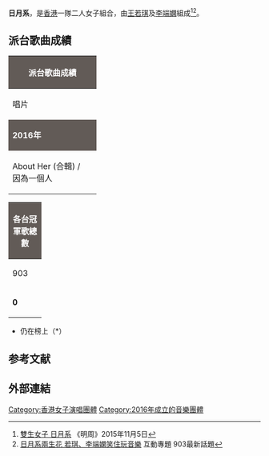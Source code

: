 {{藝人
| 姓名 = 日月系
| 英文名 = 
| 綽號 =
| 別名 =
| 類型 = 組合
| 圖片 = 
| 圖片尺寸 = 
| 音樂類型 = [[粵語流行音樂|粵語流行音樂]]
| 唱片公司 = [[維高文化|維高文化]]<ref>[http://wowmusic.hk/artist/%E6%97%A5%E6%9C%88%E7%B3%BB/]{{dead link|date=2018年3月 |bot=InternetArchiveBot |fix-attempted=yes }}</ref>
| 經紀公司 =
| 職業 = [[歌手|歌手]]
| 演奏樂器 = 
| 出道日期 = 2015年
| 活躍年代 =
| 現任成員 = [[王若琪|王若琪]]<br />[[李端嫻|李端嫻]]
| 離開成員 = 
}}

'''日月系'''，是[[香港|香港]]一隊二人女子組合，由[[王若琪|王若琪]]及[[李端嫻|李端嫻]]組成<ref>[http://www.mingpaoweekly.com/21401-%E9%9B%99%E7%94%9F%E5%A5%B3%E5%AD%90%E3%80%80%E6%97%A5%E6%9C%88%E7%B3%BB 雙生女子 日月系] {{Wayback|url=http://www.mingpaoweekly.com/21401-%E9%9B%99%E7%94%9F%E5%A5%B3%E5%AD%90%E3%80%80%E6%97%A5%E6%9C%88%E7%B3%BB |date=20160229052732 }}《明周》2015年11月5日</ref><ref>[http://www.881903.com/Page/ZH-TW/featuredetail.aspx?itemid=868065&csid=801_3401 日月系兩生花 若琪、李端嫻笑住玩音樂] {{Wayback|url=http://www.881903.com/Page/ZH-TW/featuredetail.aspx?itemid=868065&csid=801_3401 |date=20160601065007 }} 互動專題 903最新話題</ref>。

==派台歌曲成績==
{| class="wikitable" cellpadding="1"
|-
! style="background:#625B57; color:#FFFFFF" colspan="7" | '''派台歌曲成績'''
|-
| width="160"| 唱片 || width="160"| 歌曲 || width="50"| 903 || width="50"| RTHK || width="50"| 997 || width="50"| TVB || width="160"| 備註
|-
! style="background:#625B57; color:#FFFFFF" colspan="7" | '''2016年'''
|-
| About Her (合輯) /<br>因為一個人 || 因為一個人 || - || - || - || - || 另派'''Double Mix'''版本
|}
{| class="wikitable" cellpadding="1"
|-
! style="background:#625B57; color:#FFFFFF" colspan="5" | '''各台冠軍歌總數'''
|-
| width="50"| 903 || width="50"| RTHK || width="50"| 997 || width="50"| TVB || width="160"| 備註
|-
| '''0''' || '''0''' || '''0''' || '''0''' || '''四台冠軍歌總數：0'''
|}

*仍在榜上（*）

== 参考文献 ==
<references />

== 外部連結 ==



[[Category:香港女子演唱團體|Category:香港女子演唱團體]]
[[Category:2016年成立的音樂團體|Category:2016年成立的音樂團體]]